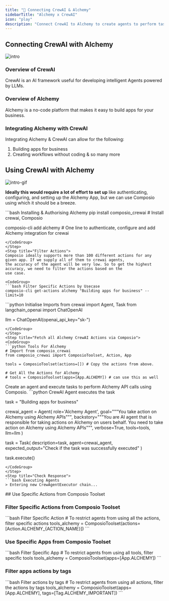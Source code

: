 ```yaml
---
title: "🚀 Connecting CrewAI & Alchemy"
sidebarTitle: "Alchemy x CrewAI"
icon: "play"
description: "Connect CrewAI to Alchemy to create agents to perform tasks using natural language"
---
```


## Connecting CrewAI with Alchemy
![intro](/media/intro.jpg)

### Overview of CrewAI

CrewAI is an AI framework useful for developing intelligent Agents powered by LLMs.

### Overview of Alchemy

Alchemy is a no-code platform that makes it easy to build apps for your business.

### Integrating Alchemy with CrewAI

Integrating Alchemy & CrewAI can allow for the following:

1. Building apps for business
2. Creating workflows without coding
& so many more

## Using CrewAI with Alchemy
![intro-gif](/media/intro.gif)
<Steps>
<Step title="Setting Up the Environment">

**Ideally this would require a lot of effort to set up** like authenticating, configuring, and setting up the Alchemy App, but we can use Composio using which it should be a breeze.

<CodeGroup>
```bash Installing & Authorising Alchemy
pip install composio_crewai # Install crewai, Composio 

composio-cli add alchemy # One line to authenticate, configure and add Alchemy integration for crewai
```
</CodeGroup>
</Step>
<Step title="Filter Actions">
Composio ideally supports more than 100 different actions for any given app. If we supply all of them to crewai agents, 
the accuracy of the agent will be very low. So to get the highest accuracy, we need to filter the actions based on the 
use case.

<CodeGroup>
```bash Filter Specific Actions by Usecase
composio-cli get-actions alchemy "Building apps for business" --limit=10
```
</CodeGroup>

</Step>
<Step title="Import Base Packages">

<CodeGroup>
```python Initialise Imports
from crewai import Agent, Task
from langchain_openai import ChatOpenAI

llm = ChatOpenAI(openai_api_key="sk-<OPENAI KEY>")
```
</CodeGroup>
</Step>
<Step title="Fetch all Alchemy CrewAI Actions via Composio">
<CodeGroup>
```python Tools For Alchemy
# Import from composio_crewai
from composio_crewai import ComposioToolset, Action, App

tools = ComposioToolset(actions=[]) # Copy the actions from above. 

# Get All the Actions for Alchemy
# tools = ComposioToolset(apps=[App.ALCHEMY]) # can use this as well
```
</CodeGroup>
</Step>
<Step title="Execute the Agent">
Create an agent and execute tasks to perform Alchemy API calls using Composio. 
<CodeGroup>
```python CrewAI Agent executes the task

task = "Building apps for business"

crewai_agent = Agent(
    role='Alchemy Agent',
    goal="""You take action on Alchemy using Alchemy APIs""",
    backstory="""You are AI agent that is responsible for taking actions on Alchemy on users behalf. You need to take action on Alchemy using Alchemy APIs""",
    verbose=True,
    tools=tools,
    llm=llm
)

task = Task(
    description=task,
    agent=crewai_agent,
    expected_output="Check if the task was successfully executed"
)

task.execute()
```
</CodeGroup>
</Step>
<Step title="Check Response">
```bash Executing Agents
> Entering new CrewAgentExecutor chain...
```
</Step>
</Steps>
## Use Specific Actions from Composio Toolset

### Filter Specific Actions from Composio Toolset

<CodeGroup>
```bash Filter Specific Action
# To restrict agents from using all the actions, filter specific actions
tools_alchemy = ComposioToolset(actions=[Action.ALCHEMY_{ACTION_NAME}])
```
</CodeGroup>

### Use Specific Apps from Composio Toolset
<CodeGroup>
```bash Filter Specific App
# To restrict agents from using all tools, filter specific tools
tools_alchemy = ComposioToolset(apps=[App.ALCHEMY])
```
</CodeGroup>

### Filter apps actions by tags 
<CodeGroup>
```bash Filter actions by tags
# To restrict agents from using all actions, filter the actions by tags
tools_alchemy = ComposioToolset(apps=[App.ALCHEMY], tags=[Tag.ALCHEMY_IMPORTANT])
```
</CodeGroup>
